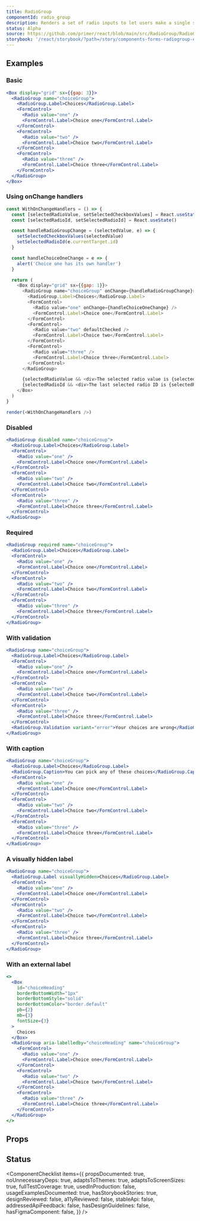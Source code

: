 ```yaml
---
title: RadioGroup
componentId: radio_group
description: Renders a set of radio inputs to let users make a single selection from a short list of options
status: Alpha
source: https://github.com/primer/react/blob/main/src/RadioGroup/RadioGroup.tsx
storybook: '/react/storybook/?path=/story/components-forms-radiogroup-examples'
---
```




## Examples

### Basic

```jsx live
<Box display="grid" sx={{gap: 3}}>
  <RadioGroup name="choiceGroup">
    <RadioGroup.Label>Choices</RadioGroup.Label>
    <FormControl>
      <Radio value="one" />
      <FormControl.Label>Choice one</FormControl.Label>
    </FormControl>
    <FormControl>
      <Radio value="two" />
      <FormControl.Label>Choice two</FormControl.Label>
    </FormControl>
    <FormControl>
      <Radio value="three" />
      <FormControl.Label>Choice three</FormControl.Label>
    </FormControl>
  </RadioGroup>
</Box>
```

### Using onChange handlers

```javascript live noinline
const WithOnChangeHandlers = () => {
  const [selectedRadioValue, setSelectedCheckboxValues] = React.useState('two')
  const [selectedRadioId, setSelectedRadioId] = React.useState()

  const handleRadioGroupChange = (selectedValue, e) => {
    setSelectedCheckboxValues(selectedValue)
    setSelectedRadioId(e.currentTarget.id)
  }

  const handleChoiceOneChange = e => {
    alert('Choice one has its own handler')
  }

  return (
    <Box display="grid" sx={{gap: 1}}>
      <RadioGroup name="choiceGroup" onChange={handleRadioGroupChange}>
        <RadioGroup.Label>Choices</RadioGroup.Label>
        <FormControl>
          <Radio value="one" onChange={handleChoiceOneChange} />
          <FormControl.Label>Choice one</FormControl.Label>
        </FormControl>
        <FormControl>
          <Radio value="two" defaultChecked />
          <FormControl.Label>Choice two</FormControl.Label>
        </FormControl>
        <FormControl>
          <Radio value="three" />
          <FormControl.Label>Choice three</FormControl.Label>
        </FormControl>
      </RadioGroup>

      {selectedRadioValue && <div>The selected radio value is {selectedRadioValue}</div>}
      {selectedRadioId && <div>The last selected radio ID is {selectedRadioId}</div>}
    </Box>
  )
}

render(<WithOnChangeHandlers />)
```

### Disabled

```jsx live
<RadioGroup disabled name="choiceGroup">
  <RadioGroup.Label>Choices</RadioGroup.Label>
  <FormControl>
    <Radio value="one" />
    <FormControl.Label>Choice one</FormControl.Label>
  </FormControl>
  <FormControl>
    <Radio value="two" />
    <FormControl.Label>Choice two</FormControl.Label>
  </FormControl>
  <FormControl>
    <Radio value="three" />
    <FormControl.Label>Choice three</FormControl.Label>
  </FormControl>
</RadioGroup>
```

### Required

```jsx live
<RadioGroup required name="choiceGroup">
  <RadioGroup.Label>Choices</RadioGroup.Label>
  <FormControl>
    <Radio value="one" />
    <FormControl.Label>Choice one</FormControl.Label>
  </FormControl>
  <FormControl>
    <Radio value="two" />
    <FormControl.Label>Choice two</FormControl.Label>
  </FormControl>
  <FormControl>
    <Radio value="three" />
    <FormControl.Label>Choice three</FormControl.Label>
  </FormControl>
</RadioGroup>
```

### With validation

```jsx live
<RadioGroup name="choiceGroup">
  <RadioGroup.Label>Choices</RadioGroup.Label>
  <FormControl>
    <Radio value="one" />
    <FormControl.Label>Choice one</FormControl.Label>
  </FormControl>
  <FormControl>
    <Radio value="two" />
    <FormControl.Label>Choice two</FormControl.Label>
  </FormControl>
  <FormControl>
    <Radio value="three" />
    <FormControl.Label>Choice three</FormControl.Label>
  </FormControl>
  <RadioGroup.Validation variant="error">Your choices are wrong</RadioGroup.Validation>
</RadioGroup>
```

### With caption

```jsx live
<RadioGroup name="choiceGroup">
  <RadioGroup.Label>Choices</RadioGroup.Label>
  <RadioGroup.Caption>You can pick any of these choices</RadioGroup.Caption>
  <FormControl>
    <Radio value="one" />
    <FormControl.Label>Choice one</FormControl.Label>
  </FormControl>
  <FormControl>
    <Radio value="two" />
    <FormControl.Label>Choice two</FormControl.Label>
  </FormControl>
  <FormControl>
    <Radio value="three" />
    <FormControl.Label>Choice three</FormControl.Label>
  </FormControl>
</RadioGroup>
```

### A visually hidden label

```jsx live
<RadioGroup name="choiceGroup">
  <RadioGroup.Label visuallyHidden>Choices</RadioGroup.Label>
  <FormControl>
    <Radio value="one" />
    <FormControl.Label>Choice one</FormControl.Label>
  </FormControl>
  <FormControl>
    <Radio value="two" />
    <FormControl.Label>Choice two</FormControl.Label>
  </FormControl>
  <FormControl>
    <Radio value="three" />
    <FormControl.Label>Choice three</FormControl.Label>
  </FormControl>
</RadioGroup>
```

### With an external label

```jsx live
<>
  <Box
    id="choiceHeading"
    borderBottomWidth="1px"
    borderBottomStyle="solid"
    borderBottomColor="border.default"
    pb={2}
    mb={3}
    fontSize={3}
  >
    Choices
  </Box>
  <RadioGroup aria-labelledby="choiceHeading" name="choiceGroup">
    <FormControl>
      <Radio value="one" />
      <FormControl.Label>Choice one</FormControl.Label>
    </FormControl>
    <FormControl>
      <Radio value="two" />
      <FormControl.Label>Choice two</FormControl.Label>
    </FormControl>
    <FormControl>
      <Radio value="three" />
      <FormControl.Label>Choice three</FormControl.Label>
    </FormControl>
  </RadioGroup>
</>
```

## Props

<ComponentProps data={data} />

## Status

<ComponentChecklist
  items={{
    propsDocumented: true,
    noUnnecessaryDeps: true,
    adaptsToThemes: true,
    adaptsToScreenSizes: true,
    fullTestCoverage: true,
    usedInProduction: false,
    usageExamplesDocumented: true,
    hasStorybookStories: true,
    designReviewed: false,
    a11yReviewed: false,
    stableApi: false,
    addressedApiFeedback: false,
    hasDesignGuidelines: false,
    hasFigmaComponent: false,
  }}
/>
